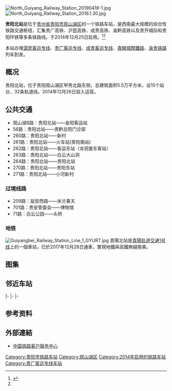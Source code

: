 {{Otheruses|subject=|other=另一座曾名为贵阳北站的火车站|黔灵山站}}
{{Infobox China railway station
|车站名称 = 贵阳北站
|图片 = North Guiyang Railway Station 2015.10.7.jpg
|图片介绍 = 贵阳北站站房
|车站名称拼音 = Guìyángběi
|英文名称 = Guiyangbei Railway Station<ref>{{Cite web |url=http://news.sina.com.cn/o/2012-09-18/080725196193.shtml |title=铁道部:火车站名含"东西南北"统一改用拼音 |accessdate=2015-11-05 |archive-date=2017-07-30 |archive-url=https://web.archive.org/web/20170730073100/http://news.sina.com.cn/o/2012-09-18/080725196193.shtml |dead-url=no }}</ref><ref>{{cite journal |author=铁道部运输局|journal=铁路客货运输专刊|year=2012|issue=4|title=关于明确铁路车站站名英文译法的通知 运营运调电[2012]1911号|pages=6}}</ref>
|车站代码 = 47483
|电报码 = KQW
|拼音码 = GYB
|车站地址 = [[贵州省|贵州省]][[贵阳市|贵阳市]][[观山湖区|观山湖区]]
|坐标 = {{coord|26|37|21.00|N|106|40|21.00|E|display=inline,title}}
|归属 = [[成都铁路局|成都铁路局]]
|车站等级 = [[特等站|特等站]]
|线路 = [[滬昆客运专线|滬昆客运专线]]<br />[[贵广客运专线|贵广客运专线]]<br />[[成贵客运专线|成贵客运专线]]<br />[[貴開城際鐵路|貴開城際鐵路]]<br />[[渝贵铁路|渝贵铁路]]
|月台数目 = 15
|站台面 = 28
|股道数目 = 32<ref name="#1">{{Cite web|url=http://info.gzgov.gov.cn/system/2014/12/25/014003172.shtml|title=贵阳北站精心准备靓丽迎宾|date=2014-12-25}}{{dead link|date=2018年4月 |bot=InternetArchiveBot |fix-attempted=yes }}</ref>
|route_map={{tlx|贵阳市铁路车站RDT/贵阳北站}}
}}

[[File:North_Guiyang_Railway_Station_20190418-1.jpg|thumb]]
[[File:North_Guiyang_Railway_Station_2016.1.30.jpg|thumb]]

'''贵阳北站'''是位于[[贵州省|贵州省]][[贵阳市|贵阳市]][[观山湖区|观山湖区]]的一个铁路车站，是西南最大规模的综合性铁路交通枢纽，汇集贵广高铁、沪昆高铁、成贵高铁、渝黔高铁以及贵开城际和贵阳环铁等多条铁路线。于2014年12月25日启用。<ref>{{Cite web|url=http://www.chinanews.com/tp/hd2011/2014/11-21/440777.shtml|title=西南最大高铁枢纽站——贵阳北站加紧建设|date=2014-11-22|access-date=2015-08-14|archive-date=2021-02-11|archive-url=https://web.archive.org/web/20210211044841/http://www.chinanews.com/tp/hd2011/2014/11-21/440777.shtml|dead-url=no}}</ref><ref name="#1"/>

本站办理[[滬昆客运专线|滬昆客运专线]]、[[贵广客运专线|贵广客运专线]]、[[成贵客运专线|成贵客运专线]]、[[貴開城際鐵路|貴開城際鐵路]]、[[渝贵铁路|渝贵铁路]]列车到发。

==概况==
贵阳北站，位于贵阳观山湖区甲秀北路东侧，总建筑面积5.5万平方米，设15个站台，32条轨道线。2014年12月26日投入运营。

==公共交通==
*观山湖8路：贵阳北站——金阳客运站
*56路：贵阳北站——贵黔总院门诊部
*260路：贵阳北站——新村
*261路：贵阳北站——火车站(贵阳南站)
*262路：贵阳北站——客运东站（龙洞堡东客站）
*263路：贵阳北站——白云大山洞
*264路：贵阳北站——贵阳北站
*270路：贵阳北站——贵阳东站
*271路：贵阳北站——小河新村
=== 过境线路 ===
*209路：延安西路——米兰春天
*701路：贵安管委会——博物馆
*71路：白云公园——头桥

=== 地铁 ===
[[File:Guiyangbei_Railway_Station_Line_1_GYURT.jpg|thumb]]
{{main|贵阳北站 (贵阳地铁)}}
貴陽北站是[[貴陽轨道交通|貴陽轨道交通]][[貴陽轨道交通1号线|1号线]]上的一個車站，已於2017年12月28日通車，實現地鐵與高鐵無縫換乘。

== 图集 ==
{{Gallery
|title=
|footer=
|width=240
|height=
|lines=1
|File:North Guiyang Railway Station 20190418-2.jpg|贵阳北站西进站口
|File:North Guiyang Railway Station 20190418-5.jpg|贵阳北站28号站台
|File:North Guiyang Railway Station 20190418-6.jpg|贵阳北站站台
}}

== 邻近车站 ==
{{start rail box|[[File:China_Railways.svg|16px]] [[中国铁路|中国铁路]]}}
{{s-inop|[[贵阳东站|贵阳东站]]|{{站|上海虹橋}}方向}}
{{s-line|[[沪昆高速铁路|沪昆高速铁路]]<br />← 10km 贵阳北站 55km →}}
{{s-inop|[[平坝南站|平坝南站]]|{{站|昆明南}}方向}}
|-
{{terminus}}
{{s-line|[[贵广客运专线|贵广客运专线]]<br />{{0}}{{0}} {{0}}{{0}}{{0}}{{0}} 贵阳北站 10km →}}
{{s-inop|[[贵阳东站|贵阳东站]]|{{站|广州南}}方向}}
|-
{{s-inop|[[修文县站|修文县站]]|{{站|重庆西}}方向}}
{{s-line|[[渝贵铁路|渝贵铁路]]<br />← 27km 贵阳北站 10km →}}
{{s-inop|[[贵阳站|贵阳站]]|本线终点}}
|-
{{terminus}}
{{s-line|[[贵开城际铁路|贵开城际铁路]]<br />{{0}}{{0}} {{0}}{{0}}{{0}}{{0}} 贵阳北站 10km →}}
{{s-inop|[[贵阳东站|贵阳东站]]|{{站|开阳}}方向}}
{{end box}}

== 参考资料 ==
{{reflist}}
== 外部連結 ==
* [http://www.12306.cn/mormhweb/ 中国铁路客户服务中心]{{Wayback|url=http://www.12306.cn/mormhweb/ |date=20180205163941 }}
{{Commonscat|Guiyangbei Railway Station}}

{{沪昆客运专线}}
{{贵广客运专线}}
{{贵南客运专线}}
{{渝黔铁路}}
{{成貴客運專線}}
{{贵开城际铁路}}
{{渝贵高速铁路}}
{{贵阳市域快铁}}
{{贵州省铁路}}
{{中国铁路特等客运站|成}}
[[Category:贵阳市铁路车站|Category:贵阳市铁路车站]]
[[Category:观山湖区|Category:观山湖区]]
[[Category:2014年启用的铁路车站|Category:2014年启用的铁路车站]]
[[Category:贵广客运专线车站|Category:贵广客运专线车站]]